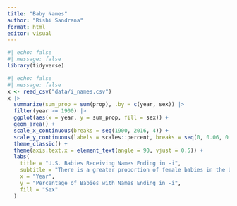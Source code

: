 ```yaml
---
title: "Baby Names"
author: "Rishi Sandrana"
format: html
editor: visual
---
```

```r
#| echo: false
#| message: false
library(tidyverse)
```

```r
#| echo: false
#| message: false
x <- read_csv("data/i_names.csv")
x |>
  summarize(sum_prop = sum(prop), .by = c(year, sex)) |>
  filter(year >= 1900) |>
  ggplot(aes(x = year, y = sum_prop, fill = sex)) + 
  geom_area() + 
  scale_x_continuous(breaks = seq(1900, 2016, 4)) +
  scale_y_continuous(labels = scales::percent, breaks = seq(0, 0.06, 0.005)) +
  theme_classic() +
  theme(axis.text.x = element_text(angle = 90, vjust = 0.5)) +
  labs(
    title = "U.S. Babies Receiving Names Ending in -i",
    subtitle = "There is a greater proportion of female babies in the United States receiving \nnames ending in -i.",
    x = "Year",
    y = "Percentage of Babies with Names Ending in -i",
    fill = "Sex"
  )
```

